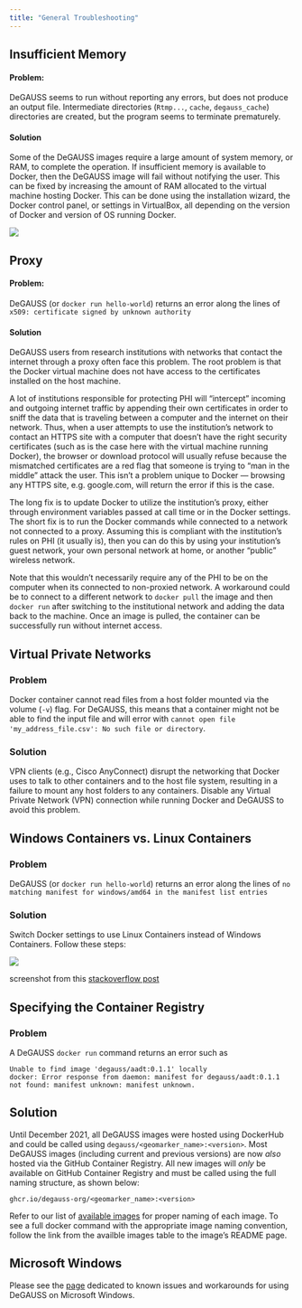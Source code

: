 ```yaml
---
title: "General Troubleshooting"
---
```


## Insufficient Memory

#### Problem:

DeGAUSS seems to run without reporting any errors, but does not produce an output file. Intermediate directories (`Rtmp...`, `cache`, `degauss_cache`) directories are created, but the program seems to terminate prematurely.

#### Solution

Some of the DeGAUSS images require a large amount of system memory, or RAM, to complete the operation.  If insufficient memory is available to Docker, then the DeGAUSS image will fail without notifying the user.  This can be fixed by increasing the amount of RAM allocated to the virtual machine hosting Docker.  This can be done using the installation wizard, the Docker control panel, or settings in VirtualBox, all depending on the version of Docker and version of OS running Docker.

![](figs/docker_settings_memory.png)

## Proxy

#### Problem:

DeGAUSS (or `docker run hello-world`) returns an error along the lines of `x509: certificate signed by unknown authority`

#### Solution

DeGAUSS users from research institutions with networks that contact the internet through a proxy often face this problem.  The root problem is that the Docker virtual machine does not have access to the certificates installed on the host machine.

A lot of institutions responsible for protecting PHI will “intercept” incoming and outgoing internet traffic by appending their own certificates in order to sniff the data that is traveling between a computer and the internet on their network.  Thus, when a user attempts to use the institution’s network to contact an HTTPS site with a computer that doesn’t have the right security certificates (such as is the case here with the virtual machine running Docker), the browser or download protocol will usually refuse because the mismatched certificates are a red flag that someone is trying to “man in the middle” attack the user.  This isn’t a problem unique to Docker — browsing any HTTPS site, e.g. google.com, will return the error if this is the case.

The long fix is to update Docker to utilize the institution's proxy, either through environment variables passed at call time or in the Docker settings.  The short fix is to run the Docker commands while connected to a network not connected to a proxy.  Assuming this is compliant with the institution’s rules on PHI (it usually is), then you can do this by using your institution’s guest network, your own personal network at home, or another “public” wireless network.

Note that this wouldn’t necessarily require any of the PHI to be on the computer when its connected to non-proxied network. A workaround could be to connect to a different network to `docker pull` the image and then `docker run` after switching to the institutional network and adding the data back to the machine. Once an image is pulled, the container can be successfully run without internet access.

## Virtual Private Networks

### Problem

Docker container cannot read files from a host folder mounted via the volume (`-v`) flag. For DeGAUSS, this means that a container might not be able to find the input file and will error with `cannot open file 'my_address_file.csv': No such file or directory`.

### Solution

VPN clients (e.g., Cisco AnyConnect) disrupt the networking that Docker uses to talk to other containers and to the host file system, resulting in a failure to mount any host folders to any containers. Disable any Virtual Private Network (VPN) connection while running Docker and DeGAUSS to avoid this problem.

## Windows Containers vs. Linux Containers

### Problem 

DeGAUSS (or `docker run hello-world`) returns an error along the lines of `no matching manifest for windows/amd64 in the manifest list entries`

### Solution

Switch Docker settings to use Linux Containers instead of Windows Containers. Follow these steps: 

![](figs/switch_to_linux_containers.png)

screenshot from this [stackoverflow post](https://stackoverflow.com/questions/48066994/docker-no-matching-manifest-for-windows-amd64-in-the-manifest-list-entries)

## Specifying the Container Registry

### Problem 

A DeGAUSS `docker run` command returns an error such as

```
Unable to find image 'degauss/aadt:0.1.1' locally
docker: Error response from daemon: manifest for degauss/aadt:0.1.1 not found: manifest unknown: manifest unknown.
```

## Solution

Until December 2021, all DeGAUSS images were hosted using DockerHub and could be called using `degauss/<geomarker_name>:<version>`. Most DeGAUSS images (including current and previous versions) are now *also* hosted via the GitHub Container Registry. All new images will *only* be available on GitHub Container Registry and must be called using the full naming structure, as shown below:

`ghcr.io/degauss-org/<geomarker_name>:<version>`

Refer to our list of [available images](https://degauss.org/available_images) for proper naming of each image. To see a full docker command with the appropriate image naming convention, follow the link from the availble images table to the image's README page.

## Microsoft Windows

Please see the [page](https://degauss.org/windows_troubleshooting) dedicated to known issues and workarounds for using DeGAUSS on Microsoft Windows.

